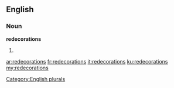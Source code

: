 ==English==

===Noun===
'''redecorations'''

# {{plural of|redecoration}}

[[Category:English plurals]]

[[ar:redecorations]]
[[fr:redecorations]]
[[it:redecorations]]
[[ku:redecorations]]
[[my:redecorations]]